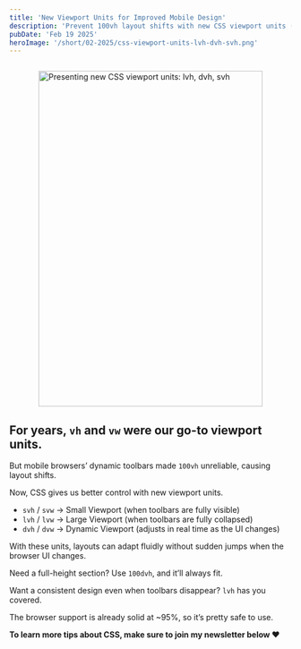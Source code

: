```yaml
---
title: 'New Viewport Units for Improved Mobile Design'
description: 'Prevent 100vh layout shifts with new CSS viewport units (svh, lvh, dvh). Build smoother, more reliable mobile designs with dynamic toolbars.'
pubDate: 'Feb 19 2025'
heroImage: '/short/02-2025/css-viewport-units-lvh-dvh-svh.png'
---
```



<Image
  src="/short/02-2025/css-viewport-units-lvh-dvh-svh.png"
  alt="Presenting new CSS viewport units: lvh, dvh, svh"
  width="400"
  height="600"
  style="margin: 2em auto 1em auto; display: block; border: 4px solid var(--border)"
/>

## For years, `vh` and `vw` were our go-to viewport units.

But mobile browsers’ dynamic toolbars made `100vh` unreliable, causing layout shifts.

Now, CSS gives us better control with new viewport units.

- `svh` / `svw` → Small Viewport (when toolbars are fully visible)
- `lvh` / `lvw` → Large Viewport (when toolbars are fully collapsed)
- `dvh` / `dvw` → Dynamic Viewport (adjusts in real time as the UI changes)

With these units, layouts can adapt fluidly without sudden jumps when the browser UI changes.

Need a full-height section?
Use `100dvh`, and it’ll always fit.

Want a consistent design even when toolbars disappear?
`lvh` has you covered.

The browser support is already solid at ~95%, so it’s pretty safe to use.

**To learn more tips about CSS, make sure to join my newsletter below ❤️**
